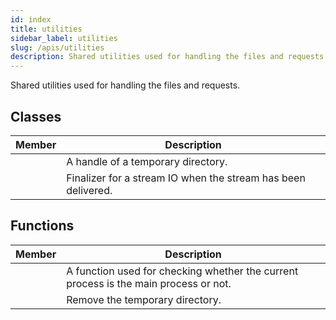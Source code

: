 ```yaml
---
id: index
title: utilities
sidebar_label: utilities
slug: /apis/utilities
description: Shared utilities used for handling the files and requests.
---
```



<APITopBar type="module" isPrivate={true} source="utilities" />

Shared utilities used for handling the files and requests.

## Classes

|                                           Member                                           | <center>Description</center>                                  |
| :----------------------------------------------------------------------------------------: | :------------------------------------------------------------ |
|         [<IconObjType type="class" hasText={true} text="TempDir"/>](./TempDir.mdx)         | A handle of a temporary directory.                            |
| [<IconObjType type="class" hasText={true} text="StreamFinalizer"/>](./StreamFinalizer.mdx) | Finalizer for a stream IO when the stream has been delivered. |

## Functions

|                                             Member                                              | <center>Description</center>                                                         |
| :---------------------------------------------------------------------------------------------: | :----------------------------------------------------------------------------------- |
| [<IconObjType type="func" hasText={true} text="is_in_main_process"/>](./is_in_main_process.mdx) | A function used for checking whether the current process is the main process or not. |
|    [<IconObjType type="func" hasText={true} text="remove_temp_dir"/>](./remove_temp_dir.mdx)    | Remove the temporary directory.                                                      |
